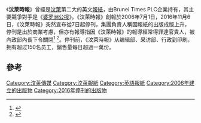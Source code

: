 {{Infobox newspaper
| name                =
汶萊時報| image               =
| caption             =
| type                = 日報
| format              = 精制版
| foundation          = 2006年7月1日
| ceased publication  = 2016年11月8日
| owners              =
| political           =
| headquarters        =
| editor              =
| website             = {{URL|http://www.bt.com.bn}}
| publisher           =
| circulation         =
}}
《'''汶萊時報'''》曾經是[[汶萊|汶萊]]第二大的英文[[報紙|報紙]]，由Brunei Times PLC企業持有，其主要競爭對手是《[[婆罗洲公报|婆罗洲公报]]》。《汶萊時報》創報於2006年7月1日，2016年11月6日，《汶萊時報》突然宣布從7日起停刊，集團負責人稱因報紙的出版成版上升，停刊是出於商業考慮，但亦有報導指因《汶萊時報》的報導經常得罪達官貴人，被內政部內長下令關閉<ref>{{Cite news|url=http://www.channelnewsasia.com/news/asiapacific/brunei-times-to-close-over-business-issues/3268604.html|title=Brunei Times to close over 'business issues'|date=7 November 2016|publisher=Channel NewsAsia|access-date=8 November 2016|archive-date=2016-11-08|archive-url=https://web.archive.org/web/20161108133837/http://www.channelnewsasia.com/news/asiapacific/brunei-times-to-close-over-business-issues/3268604.html|dead-url=yes}}</ref> <ref>{{Cite news|url=https://www.reuters.com/article/us-brunei-media-idUSKBN1320YF|title=Brunei's second-largest daily newspaper shuts down abruptly|last=Rozanna Latiff|date=7 November 2016|newspaper=Reuters|access-date=8 November 2016|archive-date=2021-11-02|archive-url=https://web.archive.org/web/20211102203314/https://www.reuters.com/article/us-brunei-media-idUSKBN1320YF|dead-url=no}}</ref>。停刊前，《汶萊時報》从编辑部、采访部、行政到印刷，拥有超过150名员工，銷售量每日超過一萬份。

== 參考 ==
{{reflist}}

[[Category:汶萊傳媒|Category:汶萊傳媒]]
[[Category:汶萊報紙|Category:汶萊報紙]]
[[Category:英語報紙|Category:英語報紙]]
[[Category:2006年建立的出版物|Category:2006年建立的出版物]]
[[Category:2016年停刊的出版物|Category:2016年停刊的出版物]]